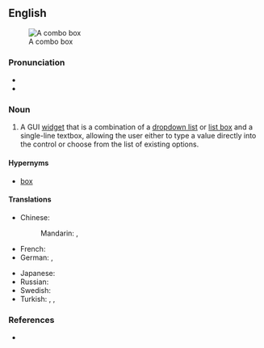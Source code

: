 ==English==
[[Image:Combo box example.PNG|thumb|A combo box]]

===Pronunciation===
* {{IPA|[ˈkɒmbəʊ bɒks]|lang=en}}
* {{hyphenation|combo box|lang=en}}

===Noun===
{{en-noun|es}}

# {{lb|en|graphical user interface}} A GUI [[widget]] that is a combination of a [[dropdown list]] or [[list box]] and a single-line textbox, allowing the user either to type a value directly into the control or choose from the list of existing options.

====Hypernyms====
* [[box]]

====Translations====
{{trans-top|GUI widget}}
* Chinese:
*: Mandarin: {{t|cmn|組合框|sc=Hani}}, {{t|cmn|组合框|tr=zǔhé kuāng|sc=Hani}}
* French: {{t|fr|boîte combinée|f}}
* German: {{t+|de|Combobox|f}}, {{t+|de|Kombinationsfeld|n}}
{{trans-mid}}
* Japanese: {{t|ja|コンボボックス|tr=konbobokkusu|sc=Jpan}}
* Russian: {{t|ru|по́ле со спи́ском|n}}
* Swedish: {{t|sv|kombinationsfält|n}}
* Turkish: {{t|tr|bileşik kutu}}, {{t|tr|bileşim kutusu}}, {{t|tr|karma kutu}}
{{trans-bottom}}

===References===
* {{pedia}}